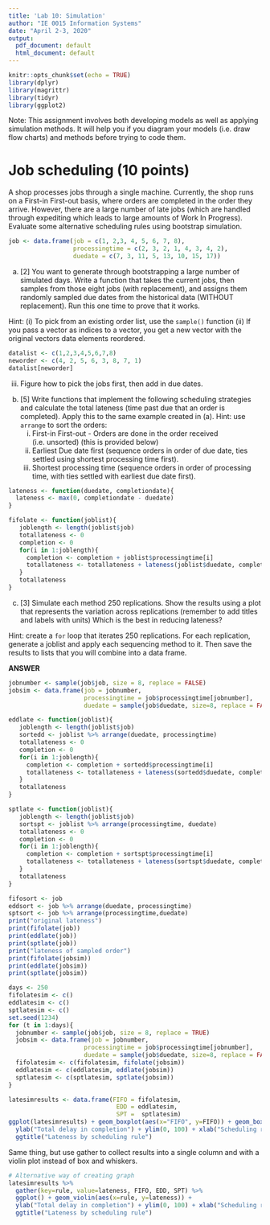```yaml
---
title: 'Lab 10: Simulation'
author: "IE 0015 Information Systems"
date: "April 2-3, 2020"
output: 
  pdf_document: default
  html_document: default
---
```


```r
knitr::opts_chunk$set(echo = TRUE)
library(dplyr)
library(magrittr)
library(tidyr)
library(ggplot2)
```

Note: This assignment involves both developing models as well as applying simulation methods. It will help you if you diagram your models (i.e. draw flow charts) and methods before trying to code them.

# Job scheduling (10 points)

A shop processes jobs through a single machine.  Currently, the shop runs on a First-in First-out basis, where orders are completed in the order they arrive.  However, there are a large number of late jobs (which are handled through expediting which leads to large amounts of Work In Progress). Evaluate some alternative scheduling rules using bootstrap simulation.

```r
job <- data.frame(job = c(1, 2,3, 4, 5, 6, 7, 8), 
                  processingtime = c(2, 3, 2, 1, 4, 3, 4, 2),
                  duedate = c(7, 3, 11, 5, 13, 10, 15, 17))
```

a. [2] You want to generate through bootstrapping a large number of simulated days.  Write a function that takes the current jobs, then samples from those eight jobs (with replacement), and assigns them randomly sampled due dates from the historical data (WITHOUT replacement).  Run this one time to prove that it works.  

Hint: 
(i) To pick from an existing order list, use the `sample()` function
(ii) If you pass a vector as indices to a vector, you get a new vector with the original vectors data elements reordered. 
```r
datalist <- c(1,2,3,4,5,6,7,8)
neworder <- c(4, 2, 5, 6, 3, 8, 7, 1)
datalist[neworder]
```

(iii)  Figure how to pick the jobs first, then add in due dates.


b. [5] Write functions that implement the following scheduling strategies and calculate the total lateness (time past due that an order is completed).  Apply this to the same example created in (a). Hint: use `arrange` to sort the orders:
    i. First-in First-out - Orders are done in the order received (i.e. unsorted) (this is provided below)
    ii.  Earliest Due date first (sequence orders in order of due date, ties settled using shortest processing time first).
    iii.  Shortest processing time (sequence orders in order of processing time, with ties settled with earliest due date first).


```r
lateness <- function(duedate, completiondate){
  lateness <- max(0, completiondate - duedate)
}
```

```r
fifolate <- function(joblist){
   joblength <- length(joblist$job)
   totallateness <- 0
   completion <- 0
   for(i in 1:joblength){
     completion <- completion + joblist$processingtime[i]
     totallateness <- totallateness + lateness(joblist$duedate, completion)
   } 
   totallateness
}
```

    
c. [3] Simulate each method 250 replications.  Show the results using a plot that represents the variation across replications (remember to add titles and labels with units)  Which is the best in reducing lateness?

Hint: create a `for` loop that iterates 250 replications. For each replication, generate a joblist and apply each sequencing method to it. Then save the results to lists that you will combine into a data frame.  

**ANSWER**

```r
jobnumber <- sample(job$job, size = 8, replace = FALSE)
jobsim <- data.frame(job = jobnumber,
                     processingtime = job$processingtime[jobnumber], 
                     duedate = sample(job$duedate, size=8, replace = FALSE))
```

```r
eddlate <- function(joblist){
   joblength <- length(joblist$job)
   sortedd <- joblist %>% arrange(duedate, processingtime)
   totallateness <- 0
   completion <- 0
   for(i in 1:joblength){
     completion <- completion + sortedd$processingtime[i]
     totallateness <- totallateness + lateness(sortedd$duedate, completion)
   } 
   totallateness
}

sptlate <- function(joblist){
   joblength <- length(joblist$job)
   sortspt <- joblist %>% arrange(processingtime, duedate)
   totallateness <- 0
   completion <- 0
   for(i in 1:joblength){
     completion <- completion + sortspt$processingtime[i]
     totallateness <- totallateness + lateness(sortspt$duedate, completion)
   } 
   totallateness
}
```

```r
fifosort <- job
eddsort <- job %>% arrange(duedate, processingtime)
sptsort <- job %>% arrange(processingtime,duedate)
print("original lateness")
print(fifolate(job))
print(eddlate(job))
print(sptlate(job))
print("lateness of sampled order")
print(fifolate(jobsim))
print(eddlate(jobsim))
print(sptlate(jobsim))
```

```r
days <- 250
fifolatesim <- c()
eddlatesim <- c()
sptlatesim <- c()
set.seed(1234)
for (t in 1:days){
  jobnumber <- sample(job$job, size = 8, replace = TRUE)
  jobsim <- data.frame(job = jobnumber,
                     processingtime = job$processingtime[jobnumber], 
                     duedate = sample(job$duedate, size=8, replace = FALSE))
  fifolatesim <- c(fifolatesim, fifolate(jobsim))
  eddlatesim <- c(eddlatesim, eddlate(jobsim))
  sptlatesim <- c(sptlatesim, sptlate(jobsim))
}
```
```r
latesimresults <- data.frame(FIFO = fifolatesim, 
                              EDD = eddlatesim,
                              SPT =  sptlatesim)
ggplot(latesimresults) + geom_boxplot(aes(x="FIFO", y=FIFO)) + geom_boxplot(aes(x="EDD", y=EDD)) + geom_boxplot(aes(x="SPT", y=SPT)) +
  ylab("Total delay in completion") + ylim(0, 100) + xlab("Scheduling rule") +
  ggtitle("Lateness by scheduling rule")
```

Same thing, but use gather to collect results into a single column and with a violin plot instead of box and whiskers.

```r
# Alternative way of creating graph
latesimresults %>% 
  gather(key=rule, value=lateness, FIFO, EDD, SPT) %>%
  ggplot() + geom_violin(aes(x=rule, y=lateness)) + 
  ylab("Total delay in completion") + ylim(0, 100) + xlab("Scheduling rule") +
  ggtitle("Lateness by scheduling rule")
```